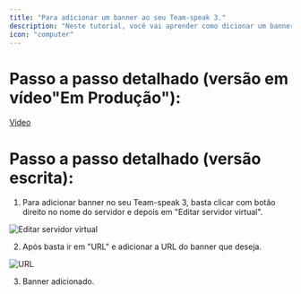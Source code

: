 ```yaml
---
title: "Para adicionar um banner ao seu Team-speak 3."
description: "Neste tutorial, você vai aprender como dicionar um banner ao seu Team-speak 3."
icon: "computer"
---
```


# **Passo a passo detalhado (versão em vídeo"Em Produção"):**

[Video](https://youtu.be/3ZTdTmQ2noQ?si=fgN4FJDEXVD7qRWX)


# **Passo a passo detalhado (versão escrita):**

1. Para adicionar banner no seu Team-speak 3, basta clicar com botão direito no nome do servidor e depois em "Editar servidor virtual".

![Editar servidor virtual](https://i.ibb.co/Lhg0jp9p/EixozQI.png)

2. Após basta ir em "URL" e adicionar a URL do banner que deseja.

![URL](https://i.ibb.co/JRR8bnN6/5muOJlp.png)

3. Banner adicionado.